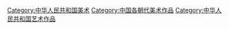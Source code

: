 [[Category:中华人民共和国美术|Category:中华人民共和国美术]]
[[Category:中国各朝代美术作品|Category:中国各朝代美术作品]]
[[Category:中华人民共和国艺术作品|Category:中华人民共和国艺术作品]]